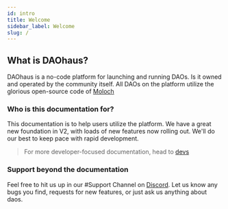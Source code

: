 ```yaml
---
id: intro
title: Welcome
sidebar_label: Welcome
slug: /
---
```


## What is DAOhaus?

DAOhaus is a no-code platform for launching and running DAOs. Is it owned and operated by the community itself. All DAOs on the platform utilize the glorious open-source code of [Moloch](/docs/users/intro-moloch)

### Who is this documentation for?

This documentation is to help users utilize the platform. We have a great new foundation in V2, with loads of new features now rolling out. We'll do our best to keep pace with rapid development.

> For more developer-focused documentation, head to [devs](/docs/devs)

### Support beyond the documentation

Feel free to hit us up in our #Support Channel on [Discord](https://discord.gg/CAqTnwGpez). Let us know any bugs you find, requests for new features, or just ask us anything about daos.
